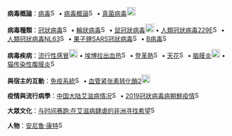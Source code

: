 '''病毒概論'''：[[病毒|病毒]][[Image:Symbol_support_vote.svg|15px]] • [[病毒概論|病毒概論]][[Image:Symbol_support_vote.svg|15px]] • [[真菌病毒|真菌病毒]][[File:Featured_article_star.svg|20px]]

'''病毒種類'''：[[冠狀病毒|冠狀病毒]][[Image:Symbol_support_vote.svg|15px]] • [[輪狀病毒|輪狀病毒]][[Image:Symbol_support_vote.svg|15px]] • [[鼠冠狀病毒|鼠冠狀病毒]][[File:Featured_article_star.svg|20px]] •  [[人類冠狀病毒229E|人類冠狀病毒229E]][[Image:Symbol_support_vote.svg|15px]] • [[人類冠狀病毒NL63|人類冠狀病毒NL63]][[Image:Symbol_support_vote.svg|15px]] • [[果子貍SARS冠狀病毒|果子貍SARS冠狀病毒]][[Image:Symbol_support_vote.svg|15px]] • [[B病毒|B病毒]][[Image:Symbol_support_vote.svg|15px]]

'''病毒疾病'''：[[流行性感冒|流行性感冒]][[File:Featured_article_star.svg|20px]] • [[埃博拉出血热|埃博拉出血热]][[Image:Symbol_support_vote.svg|15px]] • [[登革熱|登革熱]][[Image:Symbol_support_vote.svg|15px]] • [[天花|天花]][[Image:Symbol_support_vote.svg|15px]] • [[脑膜炎|脑膜炎]][[File:Featured_article_star.svg|20px]] • [[猫传染性腹膜炎|猫传染性腹膜炎]][[Image:Symbol_support_vote.svg|15px]]

'''與宿主的互動'''：[[免疫系統|免疫系統]][[Image:Symbol_support_vote.svg|15px]] • [[血管紧张素转化酶2|血管紧张素转化酶2]][[File:Featured_article_star.svg|20px]]

'''疫情與流行病學'''：[[中国大陆艾滋病情况|中国大陆艾滋病情况]][[Image:Symbol_support_vote.svg|15px]] • [[2019冠狀病毒病朝鮮疫情|2019冠狀病毒病朝鮮疫情]][[Image:Symbol_support_vote.svg|15px]]

'''大眾文化'''：[[与时间赛跑:在艾滋病肆虐的非洲寻找希望|与时间赛跑:在艾滋病肆虐的非洲寻找希望]][[Image:Symbol_support_vote.svg|15px]]

'''人物'''：[[安尼魯·康特|安尼魯·康特]][[Image:Symbol_support_vote.svg|15px]]